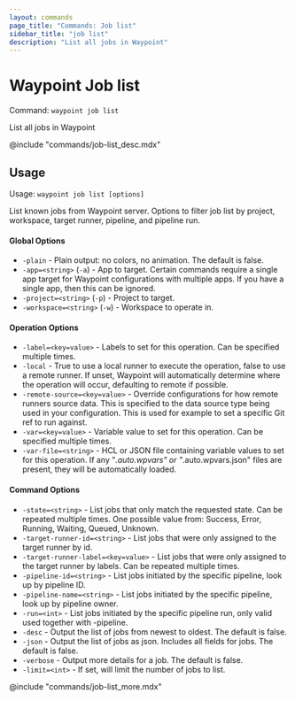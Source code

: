 ```yaml
---
layout: commands
page_title: "Commands: Job list"
sidebar_title: "job list"
description: "List all jobs in Waypoint"
---
```


# Waypoint Job list

Command: `waypoint job list`

List all jobs in Waypoint

@include "commands/job-list_desc.mdx"

## Usage

Usage: `waypoint job list [options]`


  List known jobs from Waypoint server.
  Options to filter job list by project, workspace, target runner, pipeline, and pipeline run.

#### Global Options

- `-plain` - Plain output: no colors, no animation. The default is false.
- `-app=<string>` (`-a`) - App to target. Certain commands require a single app target for Waypoint configurations with multiple apps. If you have a single app, then this can be ignored.
- `-project=<string>` (`-p`) - Project to target.
- `-workspace=<string>` (`-w`) - Workspace to operate in.

#### Operation Options

- `-label=<key=value>` - Labels to set for this operation. Can be specified multiple times.
- `-local` - True to use a local runner to execute the operation, false to use a remote runner. 
If unset, Waypoint will automatically determine where the operation will occur, 
defaulting to remote if possible.
- `-remote-source=<key=value>` - Override configurations for how remote runners source data. This is specified to the data source type being used in your configuration. This is used for example to set a specific Git ref to run against.
- `-var=<key=value>` - Variable value to set for this operation. Can be specified multiple times.
- `-var-file=<string>` - HCL or JSON file containing variable values to set for this operation. If any "*.auto.wpvars" or "*.auto.wpvars.json" files are present, they will be automatically loaded.

#### Command Options

- `-state=<string>` - List jobs that only match the requested state. Can be repeated multiple times. One possible value from: Success, Error, Running, Waiting, Queued, Unknown.
- `-target-runner-id=<string>` - List jobs that were only assigned to the target runner by id.
- `-target-runner-label=<key=value>` - List jobs that were only assigned to the target runner by labels. Can be repeated multiple times.
- `-pipeline-id=<string>` - List jobs initiated by the specific pipeline, look up by pipeline ID.
- `-pipeline-name=<string>` - List jobs initiated by the specific pipeline, look up by pipeline owner.
- `-run=<int>` - List jobs initiated by the specific pipeline run, only valid used together with -pipeline.
- `-desc` - Output the list of jobs from newest to oldest. The default is false.
- `-json` - Output the list of jobs as json. Includes all fields for jobs. The default is false.
- `-verbose` - Output more details for a job. The default is false.
- `-limit=<int>` - If set, will limit the number of jobs to list.

@include "commands/job-list_more.mdx"
